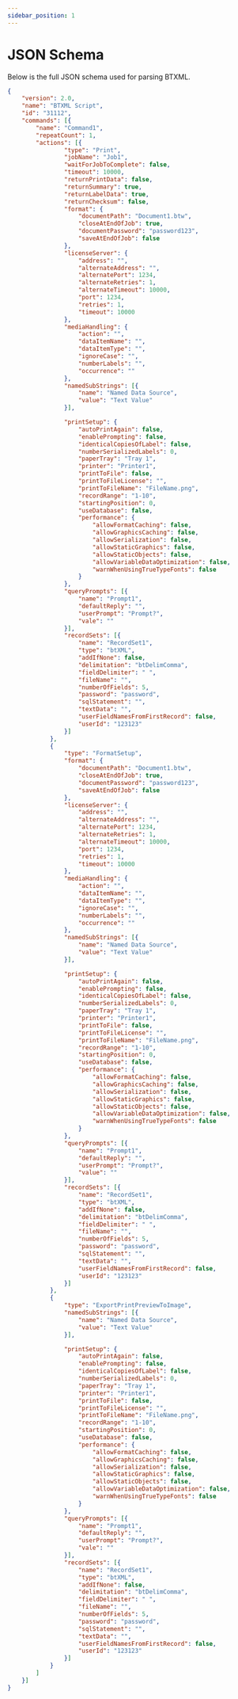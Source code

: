 ```yaml
---
sidebar_position: 1
---
```



# JSON Schema

Below is the full JSON schema used for parsing BTXML.

```json title="BTXML JSON Parsing Schema"
{
    "version": 2.0,
    "name": "BTXML Script",
    "id": "31112",
    "commands": [{
        "name": "Command1",
        "repeatCount": 1,
        "actions": [{
                "type": "Print",
                "jobName": "Job1",
                "waitForJobToComplete": false,
                "timeout": 10000,
                "returnPrintData": false,
                "returnSummary": true,
                "returnLabelData": true,
                "returnChecksum": false,
                "format": {
                    "documentPath": "Document1.btw",
                    "closeAtEndOfJob": true,
                    "documentPassword": "password123",
                    "saveAtEndOfJob": false
                },
                "licenseServer": {
                    "address": "",
                    "alternateAddress": "",
                    "alternatePort": 1234,
                    "alternateRetries": 1,
                    "alternateTimeout": 10000,
                    "port": 1234,
                    "retries": 1,
                    "timeout": 10000
                },
                "mediaHandling": {
                    "action": "",
                    "dataItemName": "",
                    "dataItemType": "",
                    "ignoreCase": "",
                    "numberLabels": "",
                    "occurrence": ""
                },
                "namedSubStrings": [{
                    "name": "Named Data Source",
                    "value": "Text Value"
                }],

                "printSetup": {
                    "autoPrintAgain": false,
                    "enablePrompting": false,
                    "identicalCopiesOfLabel": false,
                    "numberSerializedLabels": 0,
                    "paperTray": "Tray 1",
                    "printer": "Printer1",
                    "printToFile": false,
                    "printToFileLicense": "",
                    "printToFileName": "FileName.png",
                    "recordRange": "1-10",
                    "startingPosition": 0,
                    "useDatabase": false,
                    "performance": {
                        "allowFormatCaching": false,
                        "allowGraphicsCaching": false,
                        "allowSerialization": false,
                        "allowStaticGraphics": false,
                        "allowStaticObjects": false,
                        "allowVariableDataOptimization": false,
                        "warnWhenUsingTrueTypeFonts": false
                    }
                },
                "queryPrompts": [{
                    "name": "Prompt1",
                    "defaultReply": "",
                    "userPrompt": "Prompt?",
                    "vale": ""
                }],
                "recordSets": [{
                    "name": "RecordSet1",
                    "type": "btXML",
                    "addIfNone": false,
                    "delimitation": "btDelimComma",
                    "fieldDelimiter": " ",
                    "fileName": "",
                    "numberOfFields": 5,
                    "password": "password",
                    "sqlStatement": "",
                    "textData": "",
                    "userFieldNamesFromFirstRecord": false,
                    "userId": "123123"
                }]
            },
            {
                "type": "FormatSetup",
                "format": {
                    "documentPath": "Document1.btw",
                    "closeAtEndOfJob": true,
                    "documentPassword": "password123",
                    "saveAtEndOfJob": false
                },
                "licenseServer": {
                    "address": "",
                    "alternateAddress": "",
                    "alternatePort": 1234,
                    "alternateRetries": 1,
                    "alternateTimeout": 10000,
                    "port": 1234,
                    "retries": 1,
                    "timeout": 10000
                },
                "mediaHandling": {
                    "action": "",
                    "dataItemName": "",
                    "dataItemType": "",
                    "ignoreCase": "",
                    "numberLabels": "",
                    "occurrence": ""
                },
                "namedSubStrings": [{
                    "name": "Named Data Source",
                    "value": "Text Value"
                }],

                "printSetup": {
                    "autoPrintAgain": false,
                    "enablePrompting": false,
                    "identicalCopiesOfLabel": false,
                    "numberSerializedLabels": 0,
                    "paperTray": "Tray 1",
                    "printer": "Printer1",
                    "printToFile": false,
                    "printToFileLicense": "",
                    "printToFileName": "FileName.png",
                    "recordRange": "1-10",
                    "startingPosition": 0,
                    "useDatabase": false,
                    "performance": {
                        "allowFormatCaching": false,
                        "allowGraphicsCaching": false,
                        "allowSerialization": false,
                        "allowStaticGraphics": false,
                        "allowStaticObjects": false,
                        "allowVariableDataOptimization": false,
                        "warnWhenUsingTrueTypeFonts": false
                    }
                },
                "queryPrompts": [{
                    "name": "Prompt1",
                    "defaultReply": "",
                    "userPrompt": "Prompt?",
                    "value": ""
                }],
                "recordSets": [{
                    "name": "RecordSet1",
                    "type": "btXML",
                    "addIfNone": false,
                    "delimitation": "btDelimComma",
                    "fieldDelimiter": " ",
                    "fileName": "",
                    "numberOfFields": 5,
                    "password": "password",
                    "sqlStatement": "",
                    "textData": "",
                    "userFieldNamesFromFirstRecord": false,
                    "userId": "123123"
                }]
            },
            {
                "type": "ExportPrintPreviewToImage",
                "namedSubStrings": [{
                    "name": "Named Data Source",
                    "value": "Text Value"
                }],

                "printSetup": {
                    "autoPrintAgain": false,
                    "enablePrompting": false,
                    "identicalCopiesOfLabel": false,
                    "numberSerializedLabels": 0,
                    "paperTray": "Tray 1",
                    "printer": "Printer1",
                    "printToFile": false,
                    "printToFileLicense": "",
                    "printToFileName": "FileName.png",
                    "recordRange": "1-10",
                    "startingPosition": 0,
                    "useDatabase": false,
                    "performance": {
                        "allowFormatCaching": false,
                        "allowGraphicsCaching": false,
                        "allowSerialization": false,
                        "allowStaticGraphics": false,
                        "allowStaticObjects": false,
                        "allowVariableDataOptimization": false,
                        "warnWhenUsingTrueTypeFonts": false
                    }
                },
                "queryPrompts": [{
                    "name": "Prompt1",
                    "defaultReply": "",
                    "userPrompt": "Prompt?",
                    "vale": ""
                }],
                "recordSets": [{
                    "name": "RecordSet1",
                    "type": "btXML",
                    "addIfNone": false,
                    "delimitation": "btDelimComma",
                    "fieldDelimiter": " ",
                    "fileName": "",
                    "numberOfFields": 5,
                    "password": "password",
                    "sqlStatement": "",
                    "textData": "",
                    "userFieldNamesFromFirstRecord": false,
                    "userId": "123123"
                }]
            }
        ]
    }]
}
```